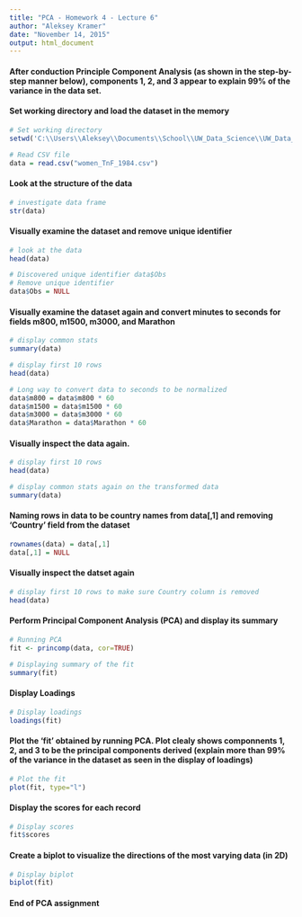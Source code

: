 ```yaml
---
title: "PCA - Homework 4 - Lecture 6"
author: "Aleksey Kramer"
date: "November 14, 2015"
output: html_document
---
```

#### After conduction Principle Component Analysis (as shown in the step-by-step manner below), components 1, 2, and 3 appear to explain 99% of the variance in the data set.

#### Set working directory and load the dataset in the memory
```r
# Set working directory
setwd('C:\\Users\\Aleksey\\Documents\\School\\UW_Data_Science\\UW_Data_Science_450\\Week6\\homework')

# Read CSV file
data = read.csv("women_TnF_1984.csv")
```

#### Look at the structure of the data
```r
# investigate data frame
str(data)
```

#### Visually examine the dataset and remove unique identifier
```r
# look at the data
head(data)

# Discovered unique identifier data$Obs
# Remove unique identifier
data$Obs = NULL
```

#### Visually examine the dataset again and convert minutes to seconds for fields m800, m1500, m3000, and Marathon
```r
# display common stats
summary(data)

# display first 10 rows
head(data)

# Long way to convert data to seconds to be normalized
data$m800 = data$m800 * 60 
data$m1500 = data$m1500 * 60
data$m3000 = data$m3000 * 60 
data$Marathon = data$Marathon * 60
```

#### Visually inspect the data again.
```r
# display first 10 rows
head(data)

# display common stats again on the transformed data
summary(data)
```

#### Naming rows in data to be country names from data[,1] and removing 'Country' field from the dataset
```r

rownames(data) = data[,1]
data[,1] = NULL
```

#### Visually inspect the datset again
```r
# display first 10 rows to make sure Country column is removed
head(data)
```

#### Perform Principal Component Analysis (PCA) and display its summary
```r
# Running PCA
fit <- princomp(data, cor=TRUE)

# Displaying summary of the fit
summary(fit)
```

#### Display Loadings
```r
# Display loadings
loadings(fit)
```

#### Plot the 'fit' obtained by running PCA. Plot clealy shows componnents 1, 2, and 3 to be the principal components derived (explain more than 99% of the variance in the dataset as seen in the display of loadings)
```r
# Plot the fit
plot(fit, type="l")
```

#### Display the scores for each record
```r
# Display scores
fit$scores
```

#### Create a biplot to visualize the directions of the most varying data (in 2D)
```r
# Display biplot
biplot(fit)
```

#### End of PCA assignment
